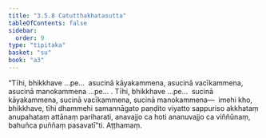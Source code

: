```yaml
---
title: "3.5.8 Catutthakhatasutta"
tableOfContents: false
sidebar:
  order: 9
type: "tipitaka"
basket: "su"
book: "a3"
---
```



<DynamicBreadcrumb />

<Division number="154" book="a3" bookNo="15" page="298">

<Paragraph number="1084" book="a3">
“Tīhi, bhikkhave …pe…  asucinā kāyakammena, asucinā vacīkammena, asucinā manokammena …pe… .
</Paragraph>

<Paragraph number="1085" book="a3">
Tīhi, bhikkhave …pe…  sucinā kāyakammena, sucinā vacīkammena, sucinā manokammena—  imehi kho, bhikkhave, tīhi dhammehi samannāgato paṇḍito viyatto sappuriso akkhataṃ anupahataṃ attānaṃ pariharati, anavajjo ca hoti ananuvajjo ca viññūnaṃ, bahuñca puññaṃ pasavatī”ti.

</Paragraph>
</Division>

<Paragraph number="1086" type="center" book="a3">
Aṭṭhamaṃ.
</Paragraph>